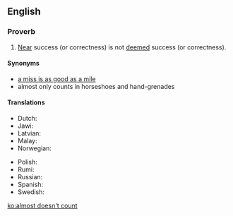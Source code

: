 ==English==

===Proverb===
{{en-proverb|head='''[[almost]] [[doesn't]] [[count]]'''}}

# [[near|Near]] success (or correctness) is not [[deem]]ed success (or correctness).

====Synonyms====
* [[a miss is as good as a mile]]
* almost only counts in horseshoes and hand-grenades
====Translations====
{{trans-top|near success (or correctness) is not deemed success (or correctness)}}
* Dutch: {{t|nl|bijna telt niet}}
* Jawi: {{t|ms|دکت تق ترچاڤاي, جاءوه تق برانتارا|sc=Arab}}
* Latvian: {{t|lv|Gandrīz neskaitās}}
* Malay:
* Norwegian: {{t|no|nesten holder ikke}}
{{trans-mid}}
* Polish: {{t|pl|prawie robi wielką różnicę}}
* Rumi: {{t|ms|dekat tak tercapai, jauh tak berantara}}
* Russian: {{t|ru|чуть-чу́ть не счита́ется}}
* Spanish: {{t|es|los casis no cuentan}}
* Swedish: {{t+|sv|nära skjuter ingen hare}}
{{trans-bottom}}

[[ko:almost doesn't count]]